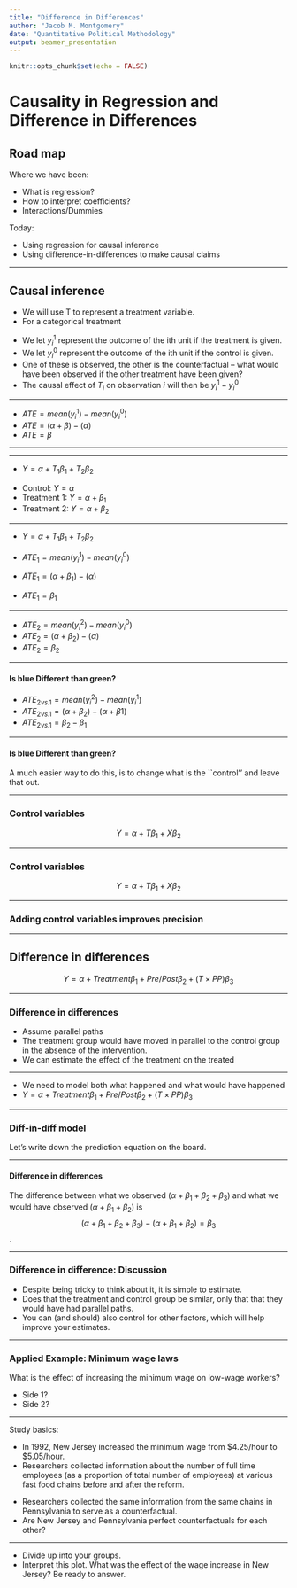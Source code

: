 ```yaml
---
title: "Difference in Differences"
author: "Jacob M. Montgomery"
date: "Quantitative Political Methodology"
output: beamer_presentation
---
```


```r
knitr::opts_chunk$set(echo = FALSE)
```





# Causality in Regression and Difference in Differences

## Road map

Where we have been:

- What is regression?
- How to interpret coefficients?
- Interactions/Dummies

\pause
Today:

- Using regression for causal inference
- Using difference-in-differences to make causal claims


----

## Causal inference



- We will use T to represent a treatment variable.
- For a categorical treatment 

\begin{center}
  $T_i =   \begin{array}{l}
  \mbox{1 if unit i receives the treatment}\\
  \mbox{0 if unit i receives the control}
  \end{array}$
\end{center}

\pause 

- We let $y_i^1$ represent the outcome of the ith unit if the
  treatment is given. \pause
- We let $y_i^0$ represent the outcome of the ith unit if the
  control is given. \pause
- One of these is observed, the other is the counterfactual --
  what would have been observed if the other treatment have been given? \pause
- The causal effect of $T_i$ on observation $i$ will then be $y_i^1 - y_i^0$


----


\begin{center}
\includegraphics[scale=.6]{./LectureGraphics/ATE1}
\end{center}

\pause

-  $ATE = mean(y_i^1) -mean(y_i^0)$
-  $ATE =(\alpha+\beta) -(\alpha)$
-  $ATE = \beta$


----



\includegraphics[width=\textwidth]{./LectureGraphics/ATE2}



----

\begin{center}
\includegraphics[scale=.5]{./LectureGraphics/ATE2}
\end{center}

- $Y=\alpha + T_1\beta_1 + T_2 \beta_2$

\pause

- Control: $Y=\alpha$
- Treatment 1: $Y=\alpha + \beta_1$
- Treatment 2: $Y=\alpha + \beta_2$


----

\begin{center}
\includegraphics[scale=.5]{./LectureGraphics/ATE2}
\end{center}

- $Y=\alpha + T_1\beta_1 + T_2 \beta_2$


- $ATE_1 = mean(y_i^1) -mean(y_i^0)$
- $ATE_1 =(\alpha+\beta_1) -(\alpha)$
- $ATE_1 = \beta_1$


----

\begin{center}
\includegraphics[scale=.5]{./LectureGraphics/ATE2}
\end{center}

- $ATE_2 = mean(y_i^2) -mean(y_i^0)$
- $ATE_2 =(\alpha+\beta_2) -(\alpha)$
- $ATE_2 = \beta_2$


----

#### Is blue Different than green?


\begin{center}
\includegraphics[scale=.5]{./LectureGraphics/ATE2}
\end{center}


- $ATE_{2 vs. 1} = mean(y_i^2) -mean(y_i^1)$
- $ATE_{2 vs. 1} =(\alpha+\beta_2) -(\alpha+\beta1)$
- $ATE_{2 vs. 1} = \beta_2-\beta_1$


------


#### Is blue Different than green?


A much easier way to do this, is to change what is the ``control'' and
leave that out.


\begin{center}
\includegraphics[scale=.7]{./LectureGraphics/ATE3}
\end{center}


-----

### Control variables


\begin{center}
\includegraphics[scale=.6]{./LectureGraphics/ATE4}
\end{center}

$$Y=\alpha+T\beta_1 + X \beta_2$$

----



### Control variables


\begin{center}
\includegraphics[scale=.6]{./LectureGraphics/ATE5}
\end{center}

$$Y=\alpha+T\beta_1 + X \beta_2$$

----

### Adding control variables improves precision

\begin{center}
\begin{tabular}{l c c}
\hline
& No Control & Control \\
Intercept &2.67 &1.89 \\
& (0.22) & (0.24) \\
 Treatment &1.43 &1.42\\
 &(0.31) & (0.29)\\
 Covariate & & 1.78 \\
 && (0.29)\\
 \hline
 $R^2$& 0.056& 0.136\\
 \hline
\end{tabular}
\end{center}


----

## Difference in differences




\begin{center}
\includegraphics[scale=.6]{./LectureGraphics/ATE6}
\end{center}



$$Y=\alpha+Treatment\beta_1 + Pre/Post \beta_2 + (T \times PP) \beta_3$$


----

###  Difference in differences

\begin{center}
\includegraphics[scale=.5]{./LectureGraphics/ATE7}
\end{center}

\pause

- Assume parallel paths
- The treatment group would have moved in parallel to the control
  group in the absence of the intervention.
- We can estimate the effect of the treatment on the treated 

----


\begin{center}
\includegraphics[scale=.6]{./LectureGraphics/ATE8}
\end{center}


- We need to model both what happened and what would have happened
- $Y=\alpha+Treatment\beta_1 + Pre/Post \beta_2 + (T \times PP) \beta_3$



----

### Diff-in-diff model

\centering
\begin{tabular}{rrrrr}
  \hline
 & Estimate & Std. Error & t value & Pr($>$$|$t$|$) \\ 
  \hline
(Intercept) & 1.0591 & 0.1547 & 6.84 & 0.0000 \\ 
  Assignment & -4.0522 & 0.2188 & -18.52 & 0.0000 \\ 
  PrePost & 3.8202 & 0.2188 & 17.46 & 0.0000 \\ 
  Assignment:PrePost & 4.2994 & 0.3095 & 13.89 & 0.0000 \\ 
   \hline
\end{tabular}

\pause
\vspace{1in}
Let's write down the prediction equation on the board.

----


#### Difference in differences

\begin{center}
\includegraphics[scale=.6]{./LectureGraphics/ATE9}
\end{center}

\pause
\vspace{-.2in}

The difference between what we observed
($\alpha+\beta_1+\beta_2+\beta_3$) and what we would have observed
($\alpha+\beta_1+\beta_2$) is $$(\alpha+\beta_1+\beta_2+\beta_3)-(\alpha+\beta_1+\beta_2) = \beta_3$$.



----


### Difference in difference: Discussion

- Despite being tricky to think about it, it is simple to estimate. \pause
- Does \textit{not require} that the treatment and control group be similar, only that that they would have had parallel paths. \pause
- You can (and should) also control for other factors, which will help improve your estimates.



----

### Applied Example: Minimum wage laws

What is the effect of increasing the minimum wage on low-wage workers?

- Side 1?
- Side 2?


----


Study basics:

- In 1992, New Jersey increased the minimum wage from \$4.25/hour to \$5.05/hour.
- Researchers collected information about the number of full time employees (as a proportion of total number of employees) at various fast food chains before and after the reform.

\pause

- Researchers \textit{also} collected the same information from the same chains in Pennsylvania to serve as a counterfactual.
- Are New Jersey and Pennsylvania perfect counterfactuals for each other?


----


\begin{center}
\includegraphics[scale=.26]{./LectureGraphics/wages}
\end{center}

- Divide up into your groups.
- Interpret this plot.  What was the effect of the wage increase
  in New Jersey?  Be ready to answer.












